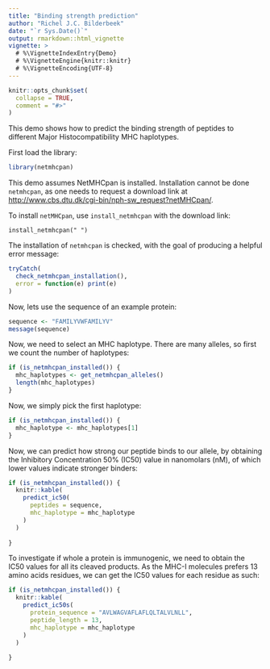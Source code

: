 ```yaml
---
title: "Binding strength prediction"
author: "Richel J.C. Bilderbeek"
date: "`r Sys.Date()`"
output: rmarkdown::html_vignette
vignette: >
  # %\VignetteIndexEntry{Demo}
  # %\VignetteEngine{knitr::knitr}
  # %\VignetteEncoding{UTF-8}
---
```


```r
knitr::opts_chunk$set(
  collapse = TRUE,
  comment = "#>"
)
```

This demo shows how to predict the binding strength
of peptides to different Major Histocompatibility
MHC haplotypes. 

First load the library:

```r
library(netmhcpan)
```

This demo assumes NetMHCpan is installed.
Installation cannot be done `netmhcpan`, as one needs
to request a download link at 
[http://www.cbs.dtu.dk/cgi-bin/nph-sw_request?netMHCpan/](http://www.cbs.dtu.dk/cgi-bin/nph-sw_request?netMHCpan).

To install `netMHCpan`, use `install_netmhcpan` with the download link:

```
install_netmhcpan(" ")
```

The installation of `netmhcpan` is checked, with
the goal of producing a helpful error message:

```r
tryCatch(
  check_netmhcpan_installation(),
  error = function(e) print(e)
)
```

Now, lets use the sequence of an example protein:

```r
sequence <- "FAMILYVWFAMILYV"
message(sequence)
```

Now, we need to select an MHC haplotype. There are many alleles,
so first we count the number of haplotypes:

```r
if (is_netmhcpan_installed()) {
  mhc_haplotypes <- get_netmhcpan_alleles()
  length(mhc_haplotypes)
}
```

Now, we simply pick the first haplotype:

```r
if (is_netmhcpan_installed()) {
  mhc_haplotype <- mhc_haplotypes[1]
}
```

Now, we can predict how strong our peptide binds to our allele, by obtaining the Inhibitory Concentration 50% (IC50) 
value in nanomolars (nM), of which lower values indicate stronger
binders:

```r
if (is_netmhcpan_installed()) {
  knitr::kable(
    predict_ic50(
      peptides = sequence,
      mhc_haplotype = mhc_haplotype
    )
  )
  
}
```
To investigate if whole a protein is immunogenic, we need to
obtain the IC50 values for all its cleaved products.
As the MHC-I molecules prefers 13 amino acids residues,
we can get the IC50 values for each residue as such:

```r
if (is_netmhcpan_installed()) {
  knitr::kable(
    predict_ic50s(
      protein_sequence = "AVLWAGVAFLAFLQLTALVLNLL",
      peptide_length = 13,
      mhc_haplotype = mhc_haplotype
    )
  )
  
}
```

